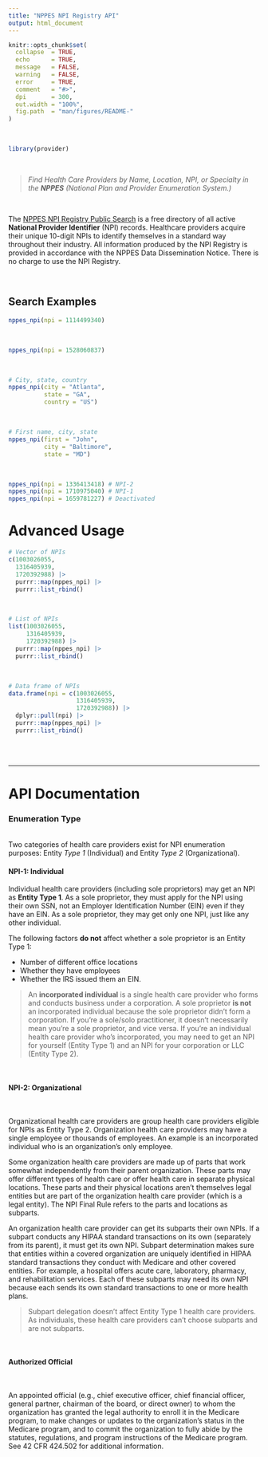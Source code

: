 ```yaml
---
title: "NPPES NPI Registry API"
output: html_document
---
```


```r
knitr::opts_chunk$set(
  collapse  = TRUE,
  echo      = TRUE, 
  message   = FALSE, 
  warning   = FALSE,
  error     = TRUE,
  comment   = "#>",
  dpi       = 300, 
  out.width = "100%",
  fig.path  = "man/figures/README-"
)
```

<br>

```r
library(provider)
```

<br>

 > *Find Health Care Providers by Name, Location, NPI, or Specialty in the **NPPES** (National Plan and Provider Enumeration System.)*

<br>

The [NPPES NPI Registry Public Search](https://npiregistry.cms.hhs.gov/) is a free directory of all active **National Provider Identifier** (NPI) records. Healthcare providers acquire their unique 10-digit NPIs to identify themselves in a standard way throughout their industry. All information produced by the NPI Registry is provided in accordance with the NPPES Data Dissemination Notice. There is no charge to use the NPI Registry.

<br>

## Search Examples

```r
nppes_npi(npi = 1114499340)
```

<br>

```r
nppes_npi(npi = 1528060837)
```

<br>

```r
# City, state, country
nppes_npi(city = "Atlanta",
          state = "GA",
          country = "US")
```
<br>

```r
# First name, city, state
nppes_npi(first = "John",
          city = "Baltimore",
          state = "MD")
```
<br>

```r
nppes_npi(npi = 1336413418) # NPI-2
nppes_npi(npi = 1710975040) # NPI-1
nppes_npi(npi = 1659781227) # Deactivated
```

# Advanced Usage

```r
# Vector of NPIs
c(1003026055, 
  1316405939, 
  1720392988) |> 
  purrr::map(nppes_npi) |> 
  purrr::list_rbind()
```

<br>

```r
# List of NPIs
list(1003026055, 
     1316405939, 
     1720392988) |> 
  purrr::map(nppes_npi) |> 
  purrr::list_rbind()
```

<br>

```r
# Data frame of NPIs
data.frame(npi = c(1003026055, 
                   1316405939, 
                   1720392988)) |> 
  dplyr::pull(npi) |> 
  purrr::map(nppes_npi) |> 
  purrr::list_rbind()
```

<br><br>

------------------------------------------------------------------------------

# API Documentation

### Enumeration Type

<br>
Two categories of health care providers exist for NPI enumeration purposes: Entity *Type 1* (Individual) and Entity *Type 2* (Organizational).
<br>

#### NPI-1: Individual

Individual health care providers (including sole proprietors) may get an NPI as **Entity Type 1**. As a sole proprietor, they must apply for the NPI using their own SSN, not an Employer Identification Number (EIN) even if they have an EIN. As a sole proprietor, they may get only one NPI, just like any other individual.

The following factors **do not** affect whether a sole proprietor is an Entity Type 1:

-   Number of different office locations
-   Whether they have employees
-   Whether the IRS issued them an EIN.


> An **incorporated individual** is a single health care provider who forms and conducts business under a corporation. A sole proprietor **is not** an incorporated individual because the sole proprietor didn't form a corporation. If you're a sole/solo practitioner, it doesn't necessarily mean you're a sole proprietor, and vice versa. If you're an individual health care provider who's incorporated, you may need to get an NPI for yourself (Entity Type 1) and an NPI for your corporation or LLC (Entity Type 2).

<br>

#### NPI-2: Organizational

<br>

Organizational health care providers are group health care providers eligible for NPIs as Entity Type 2. Organization health care providers may have a single employee or thousands of employees. An example is an incorporated individual who is an organization's only employee.

Some organization health care providers are made up of parts that work somewhat independently from their parent organization. These parts may offer different types of health care or offer health care in separate physical locations. These parts and their physical locations aren't themselves legal entities but are part of the organization health care provider (which is a legal entity). The NPI Final Rule refers to the parts and locations as subparts.

An organization health care provider can get its subparts their own NPIs. If a subpart conducts any HIPAA standard transactions on its own (separately from its parent), it must get its own NPI. Subpart determination makes sure that entities within a covered organization are uniquely identified in HIPAA standard transactions they conduct with Medicare and other covered entities. For example, a hospital offers acute care, laboratory, pharmacy, and rehabilitation services. Each of these subparts may need its own NPI because each sends its own standard transactions to one or more health plans.


> Subpart delegation doesn't affect Entity Type 1 health care providers. As individuals, these health care providers can't choose subparts and are not subparts.

<br>

#### Authorized Official

<br>

An appointed official (e.g., chief executive officer, chief financial officer, general partner, chairman of the board, or direct owner) to whom the organization has granted the legal authority to enroll it in the Medicare program, to make changes or updates to the organization's status in the Medicare program, and to commit the organization to fully abide by the statutes, regulations, and program instructions of the Medicare program. See 42 CFR 424.502 for additional information.

<br><br>

